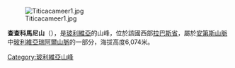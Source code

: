 [[Image:Titicacameer1.jpg|right]]

{{Coord|15|59|14|S|68|22|59|W|display=title}}

'''查查科馬尼山'''（{{lang-es|Chachacomani}}），是[[玻利維亞|玻利維亞]]的山峰，位於該國西部[[拉巴斯省_(玻利維亞)|拉巴斯省]]，屬於[[安第斯山脈|安第斯山脈]]中[[玻利維亞瑞阿爾山脈|玻利維亞瑞阿爾山脈]]的一部分，海拔高度6,074米。

{{Bolivia-geo-stub}}
[[Category:玻利維亞山峰|Category:玻利維亞山峰]]